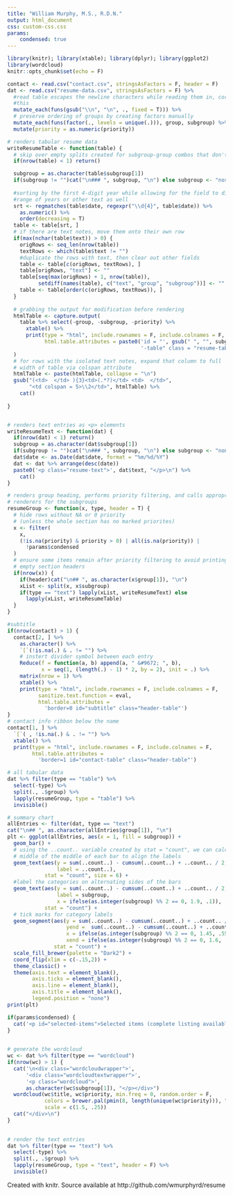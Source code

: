 ```yaml
---
title: "William Murphy, M.S., R.D.N."
output: html_document
css: custom-css.css
params:
    condensed: true
---
```


```r
library(knitr); library(xtable); library(dplyr); library(ggplot2)
library(wordcloud)
knitr::opts_chunk$set(echo = F)
```

```r
contact <- read.csv("contact.csv", stringsAsFactors = F, header = F)
dat <- read.csv("resume-data.csv", stringsAsFactors = F) %>%
  #read table escapes the newline characters while reading them in, correct
  #this
  mutate_each(funs(gsub("\\n", "\n", ., fixed = T))) %>%
  # preserve ordering of groups by creating factors manually
  mutate_each(funs(factor(., levels = unique(.))), group, subgroup) %>%
  mutate(priority = as.numeric(priority))

```

```r
# renders tabular resume data
writeResumeTable <- function(table) {
  # skip over empty splits created for subgroup-group combos that don't exist
  if(nrow(table) < 1) return()

  subgroup = as.character(table$subgroup[1])
  if(subgroup != "")cat("\n### ", subgroup, "\n") else subgroup <- "nosubgroup"
  
  #sorting by the first 4-digit year while allowing for the field to display a
  #range of years or other text as well
  srt <- regmatches(table$date, regexpr("\\d{4}", table$date)) %>%
    as.numeric() %>%
    order(decreasing = T)
  table <- table[srt, ]
  # if there are text notes, move them onto their own row 
  if(max(nchar(table$text)) > 0) {
    origRows <- seq_len(nrow(table))
    textRows <- which(table$text != "")
    #duplicate the rows with text, then clear out other fields
    table <- table[c(origRows, textRows), ]
    table[origRows, "text"] <- ""
    table[seq(max(origRows) + 1, nrow(table)), 
          setdiff(names(table), c("text", "group", "subgroup"))] <- ""
    table <- table[order(c(origRows, textRows)), ]
  }
  
  # grabbing the output for modification before rendering
  htmlTable <- capture.output(
    table %>% select(-group, -subgroup, -priority) %>%
      xtable() %>%
      print(type = "html", include.rownames = F, include.colnames = F,
            html.table.attributes = paste0('id = "', gsub(" ", "", subgroup),
                                           '-table" class = "resume-table"'))
  )
  # for rows with the isolated text notes, expand that column to full
  # width of table via colspan attribute
  htmlTable <- paste(htmlTable, collapse = "\n")
  gsub("(<td>  </td> ){3}<td>(.*?)</td> <td>  </td>",
       "<td colspan = 5>\\2</td>", htmlTable) %>% 
    cat()
  
}


# renders text entries as <p> elements
writeResumeText <- function(dat) {
  if(nrow(dat) < 1) return()
  subgroup = as.character(dat$subgroup[1])
  if(subgroup != "")cat("\n### ", subgroup, "\n") else subgroup <- "none"
  dat$date <- as.Date(dat$date, format = "%m/%d/%Y")
  dat <- dat %>% arrange(desc(date))
  paste0('<p class="resume-text">', dat$text, "</p>\n") %>%
    cat()
}

# renders group heading, performs priority filtering, and calls appropriate
# renderers for the subgroups
resumeGroup <- function(x, type, header = T) {
  # hide rows without NA or 0 priority 
  # (unless the whole section has no marked priorites)
  x <- filter(
    x, 
    (!is.na(priority) & priority > 0) | all(is.na(priority)) |
      !params$condensed
  )
  # ensure some items remain after priority filtering to avoid printing
  # empty section headers
  if(nrow(x)) {
    if(header)cat("\n## ", as.character(x$group[1]), "\n")
    xList <- split(x, x$subgroup)
    if(type == "text") lapply(xList, writeResumeText) else
      lapply(xList, writeResumeTable)
  }
}  


```

```r
#subtitle
if(nrow(contact) > 1) {
  contact[2, ] %>%
    as.character() %>%
    `[`(!is.na(.) & . != "") %>%
    # instert divider symbol between each entry
    Reduce(f = function(a, b) append(a, " &#9672; ", b), 
           x = seq(1, (length(.) - 1) * 2, by = 2), init = .) %>%
    matrix(nrow = 1) %>%
    xtable() %>%
    print(type = "html", include.rownames = F, include.colnames = F,
          sanitize.text.function = eval,
          html.table.attributes = 
            'border=0 id="subtitle" class="header-table"')
}
# contact info ribbon below the name
contact[1, ] %>%
  `[`( , !is.na(.) & . != "") %>%
  xtable() %>%
  print(type = "html", include.rownames = F, include.colnames = F,
        html.table.attributes = 
          'border=1 id="contact-table" class="header-table"')

```

```r
# all tabular data
dat %>% filter(type == "table") %>%
  select(-type) %>%
  split(., .$group) %>%
  lapply(resumeGroup, type = "table") %>% 
  invisible()
```

```r
# summary chart
allEntries <- filter(dat, type == "text")
cat("\n## ", as.character(allEntries$group[1]), "\n")
plt <- ggplot(allEntries, aes(x = 1, fill = subgroup)) +
  geom_bar() + 
  # using the ..count.. variable created by stat = "count", we can calculate the
  # middle of the middle of each bar to align the labels
  geom_text(aes(y = sum(..count..) - cumsum(..count..) + ..count.. / 2, 
                label = ..count..), 
            stat = "count", size = 6) +
  #label the categories on alternating sides of the bars
  geom_text(aes(y = sum(..count..) - cumsum(..count..) + ..count.. / 2,
                label = subgroup, 
                x = ifelse(as.integer(subgroup) %% 2 == 0, 1.9, .1)),
            stat = "count") +
  # tick marks for category labels
  geom_segment(aes(y = sum(..count..) - cumsum(..count..) + ..count.. / 2,
                   yend =  sum(..count..) - cumsum(..count..) + ..count.. / 2,
                   x = ifelse(as.integer(subgroup) %% 2 == 0, 1.45, .55),
                   xend = ifelse(as.integer(subgroup) %% 2 == 0, 1.6, .35)),
               stat = "count") +
  scale_fill_brewer(palette = "Dark2") +
  coord_flip(xlim = c(-.15,2)) +
  theme_classic() +
  theme(axis.text = element_blank(),
        axis.ticks = element_blank(),
        axis.line = element_blank(),
        axis.title = element_blank(),
        legend.position = "none")
print(plt)

```

```r
if(params$condensed) {
  cat('<p id="selected-items">Selected items (complete listing available at [wmurphyrd.github.io/resume](http://wmurphyrd.github.io/resume/)):</p>')
}
  
```

```r
# generate the wordcloud
wc <- dat %>% filter(type == "wordcloud") 
if(nrow(wc) > 1) {
  cat('\n<div class="wordcloudwrapper">',
      '<div class="wordcloudtextwrapper">',
      '<p class="wordcloud">',
      as.character(wc$subgroup[1]), "</p></div>")
  wordcloud(wc$title, wc$priority, min.freq = 0, random.order = F, 
            colors = brewer.pal(pmin(8, length(unique(wc$priority))), "Dark2"),
            scale = c(1.5, .25))
  cat("</div>\n")
}
  
```

```r
# render the text entries
dat %>% filter(type == "text") %>%
  select(-type) %>%
  split(., .$group) %>%
  lapply(resumeGroup, type = "text", header = F) %>%
  invisible()
```


<p id="footer">Created with knitr. Source available at http://github.com/wmurphyrd/resume</p>
